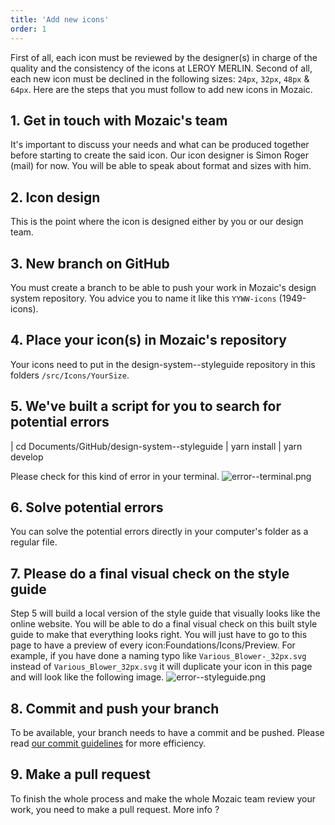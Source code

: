 ```yaml
---
title: 'Add new icons'
order: 1
---
```


First of all, each icon must be reviewed by the designer(s) in charge of the quality and the consistency of the icons at LEROY MERLIN. Second of all, each new icon must be declined in the following sizes: `24px`, `32px`, `48px` & `64px`. Here are the steps that you must follow to add new icons in Mozaic.

## 1. Get in touch with Mozaic's team

It's important to discuss your needs and what can be produced together before starting to create the said icon. Our icon designer is Simon Roger (mail) for now. You will be able to speak about format and sizes with him.

## 2. Icon design

This is the point where the icon is designed either by you or our design team.

## 3. New branch on GitHub

You must create a branch to be able to push your work in Mozaic's design system repository. You advice you to name it like this `YYWW-icons` (1949-icons).

## 4. Place your icon(s) in Mozaic's repository

Your icons need to put in the design-system--styleguide repository in this folders `/src/Icons/YourSize`.

## 5. We've built a script for you to search for potential errors

| cd Documents/GitHub/design-system--styleguide
| yarn install
| yarn develop

Please check for this kind of error in your terminal.
![error--terminal.png](error--terminal.png)

## 6. Solve potential errors

You can solve the potential errors directly in your computer's folder as a regular file.

## 7. Please do a final visual check on the style guide

Step 5 will build a local version of the style guide that visually looks like the online website. You will be able to do a final visual check on this built style guide to make that everything looks right. You will just have to go to this page to have a preview of every icon:Foundations/Icons/Preview.
For example, if you have done a naming typo like `Various_Blower-_32px.svg` instead of `Various_Blower_32px.svg` it will duplicate your icon in this page and will look like the following image.
![error--styleguide.png](error--styleguide.png)

## 8. Commit and push your branch

To be available, your branch needs to have a commit and be pushed. Please read [our commit guidelines](link) for more efficiency.

## 9. Make a pull request

To finish the whole process and make the whole Mozaic team review your work, you need to make a pull request. More info ?
